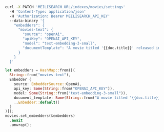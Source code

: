 <CodeGroup>

```bash cURL
curl -X PATCH 'MEILISEARCH_URL/indexes/movies/settings' 
  -H 'Content-Type: application/json' 
  -H 'Authorization: Bearer MEILISEARCH_API_KEY' 
  --data-binary '{
    "embedders": {
      "movies-text": {
        "source": "openAi",
        "apiKey": "OPENAI_API_KEY",
        "model": "text-embedding-3-small",
        "documentTemplate": "A movie titled '{{doc.title}}' released in {{ doc.release_date }}. The movie genres are: {{doc.genres}}. The story is about: {{doc.overview|truncatewords: 20}}"
      }
    }
  }'
```

```rust Rust
let embedders = HashMap::from([(
  String::from("movies-text"),
  Embedder {
    source: EmbedderSource::OpenAi,
    api_key: Some(String::from("OPENAI_API_KEY")),
    model: Some(String::from("text-embedding-3-small")),
    document_template: Some(String::from("A movie titled '{{doc.title}}' released in {{ doc.release_date }}. The movie genres are: {{doc.genres}}. The story is about: {{doc.overview|truncatewords: 20}}")),
    ..Embedder::default()
  }
)]);
movies.set_embedders(&embedders)
  .await
  .unwrap();
```
</CodeGroup>
